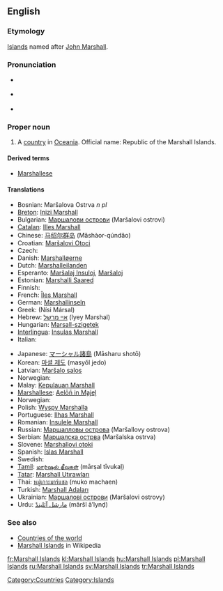 ==English==

===Etymology===
[[Island]]s named after [[w:History of the Marshall Islands|John Marshall]].

===Pronunciation===
* {{a|UK}} {{IPA|/ˈmɑː.ʃəl ˈai.ləndz/}}
* {{a|US}} {{IPA|/ˈmɑɹ.ʃəl ˈai.ləndz/}}
* {{audio|en-us-Marshall Islands.ogg|Audio (US)}}

===Proper noun===
{{en-proper noun|head=[[Marshall]] [[island|Islands]]}}

# A [[country]] in [[Oceania]]. Official name: Republic of the Marshall Islands.

====Derived terms====
* [[Marshallese]]

====Translations====
{{top}}
* Bosnian: Maršalova Ostrva ''n pl''
* [[Breton]]: [[Inizi Marshall]]
* Bulgarian: [[Маршалови острови]] (Maršalovi ostrovi)
* [[Catalan]]: [[Illes Marshall]]
* Chinese: [[马绍尔群岛]] (Mǎshàor-qúndǎo)
* Croatian: [[Maršalovi Otoci]]
* Czech: {{t-|cs|Marshallovy ostrovy|m|p}}
* Danish: [[Marshalløerne]]
* Dutch: [[Marshalleilanden]]
* Esperanto: [[Marŝalaj Insuloj]], [[Marŝaloj]]
* Estonian: [[Marshalli Saared]]
* Finnish: {{t+|fi|Marshallinsaaret}}
* French: [[Îles Marshall]] {{f|p}}
* German: [[Marshallinseln]]
* Greek: {{t+|el|Νήσοι Μάρσαλ|m|p|sc=Grek}} (Nísi Mársal)
* Hebrew: [[איי מרשל]] (Iyey Marshal)
* Hungarian: [[Marsall-szigetek]]
* [[Interlingua]]: [[Insulas Marshall]]
* Italian: {{t-|it|Isole Marshall|f|p}}
{{mid}}
* Japanese: [[マーシャル諸島]] (Māsharu shotō)
* Korean: [[마셜 제도]] (masyŏl jedo)
* Latvian: [[Maršalo salos]]
* Norwegian: {{t-|no|Marshalløyene}}
* Malay: [[Kepulauan Marshall]]
* [[Marshallese]]: [[Aelōn̄ in M̧ajeļ]]
* Norwegian: {{t-|no|Marshalløyene}}
* Polish: [[Wyspy Marshalla]]
* Portuguese: [[Ilhas Marshall]]
* Romanian: [[Insulele Marshall]]
* Russian: [[Маршалловы острова]] (Maršallovy ostrova)
* Serbian: [[Маршалска острва]] (Maršalska ostrva)
* Slovene: [[Marshallovi otoki]]
* Spanish: [[Islas Marshall]] {{f|p}}
* Swedish: {{t+|sv|Marshallöarna}}
* [[Tamil]]: [[மார்ஷல் தீவுகள்]] (mārṣal tīvukaḷ)
* [[Tatar]]: [[Marshall Utırawları]]
* Thai: [[หมู่เกาะมาร์แชล]] (muko machaen)
* Turkish: [[Marshall Adaları]]
* Ukrainian: [[Маршалові острови]] (Maršalovi ostrovy)
* Urdu: [[مارشل آئلینڈ]] (māršl ā’lynḍ)
{{bottom}}

===See also===
* [[Appendix:Countries of the world|Countries of the world]]
* [[w:Marshall Islands|Marshall Islands]] in Wikipedia

[[Category:Countries]]
[[Category:Islands]]

[[fr:Marshall Islands]]
[[kl:Marshall Islands]]
[[hu:Marshall Islands]]
[[pl:Marshall Islands]]
[[ru:Marshall Islands]]
[[sv:Marshall Islands]]
[[tr:Marshall Islands]]